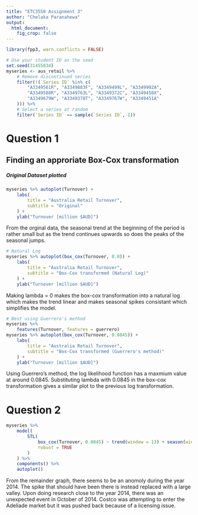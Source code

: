 ```yaml
---
title: "ETC3550 Assignment 3"
author: "Chelaka Paranahewa"
output: 
  html_document:
    fig_crop: false
---
```

```r
library(fpp3, warn.conflicts = FALSE)

# Use your student ID as the seed
set.seed(31455034)
myseries <- aus_retail %>%
    # Remove discontinued series
    filter(!(`Series ID` %in% c(
        "A3349561R", "A3349883F", "A3349499L", "A3349902A",
        "A3349588R", "A3349763L", "A3349372C", "A3349450X",
        "A3349679W", "A3349378T", "A3349767W", "A3349451A"
    ))) %>%
    # Select a series at random
    filter(`Series ID` == sample(`Series ID`, 1))
```
# Question 1
## Finding an approriate Box-Cox transformation

##### Original Dataset plotted
```r
myseries %>% autoplot(Turnover) +
    labs(
        title = "Australia Retail Turnover",
        subtitle = "Original"
    ) +
    ylab("Turnover [million $AUD]")
```
<!-- Analysis -->
From the orginal data, the seasonal trend at the beginning of the period is rather small but as the trend continues upwards so does the peaks of the seasonal jumps.

```r
# Natural Log
myseries %>% autoplot(box_cox(Turnover, 0.0)) +
    labs(
        title = "Australia Retail Turnover",
        subtitle = "Box-Cox transformed (Natural Log)"
    ) +
    ylab("Turnover [million $AUD]")
```
<!-- Analysis -->
Making lambda = 0 makes the box-cox transformation into a natural log which makes the trend linear and makes seasonal spikes consistant which simplifies the model. 

```r
# Best using Guerrero's method
myseries %>%
    features(Turnover, features = guerrero)
myseries %>% autoplot(box_cox(Turnover, 0.0845)) +
    labs(
        title = "Australia Retail Turnover",
        subtitle = "Box-Cox transformed (Guerrero's method)"
    ) +
    ylab("Turnover [million $AUD]")
```
<!-- Analysis -->
Using Guerrero's method, the log likelihood function has a maxmium value at around 0.0845. Substituting lambda with 0.0845 in the box-cox transformation gives a similar plot to the previous log transformation. 

# Question 2

```r
myseries %>%
    model(
        STL(
            box_cox(Turnover, 0.0845) ~ trend(window = 13) + season(window = "periodic"),
            robust = TRUE
        )
    ) %>%
    components() %>%
    autoplot()
```
<!-- Analysis -->
From the remainder graph, there seems to be an anomoly during the year 2014. The spike that should have been there is instead replaced with a large valley. Upon doing research close to the year 2014, there was an unexpected event in October of 2014. Costco was attempting to enter the Adeliade market but it was pushed back because of a licensing issue. 